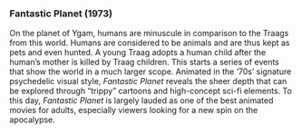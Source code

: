 ### Fantastic Planet (1973)

On the planet of Ygam, humans are minuscule in comparison to the Traags from this world. Humans are considered to be animals and are thus kept as pets and even hunted. A young Traag adopts a human child after the human's mother is killed by Traag children. This starts a series of events that show the world in a much larger scope. Animated in the '70s' signature psychedelic visual style, _Fantastic Planet_ reveals the sheer depth that can be explored through "trippy" cartoons and high-concept sci-fi elements. To this day, _Fantastic Planet_ is largely lauded as one of the best animated movies for adults, especially viewers looking for a new spin on the apocalypse.